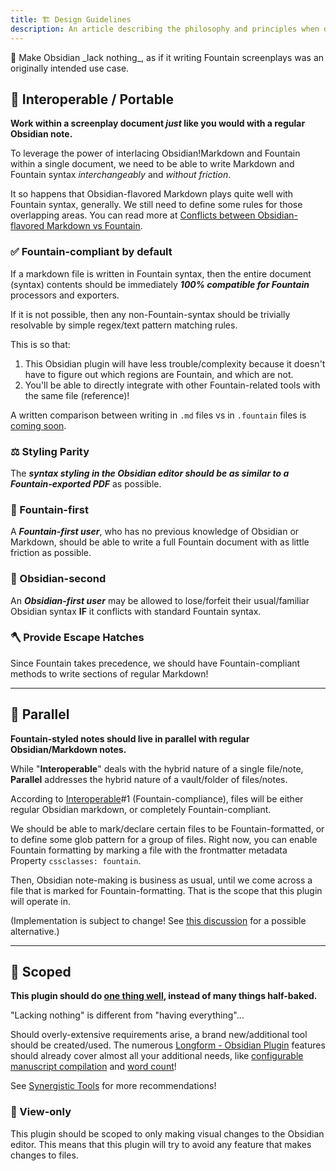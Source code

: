 ```yaml
---
title: 🏗️ Design Guidelines
description: An article describing the philosophy and principles when designing the plugin.
---
```



<Aside type="tip">
	📍 Make Obsidian _lack nothing_, as if it writing Fountain screenplays was an
	originally intended use case.
</Aside>

## 🔀 Interoperable / Portable

**Work within a screenplay document _just_ like you would with a regular Obsidian note.**

To leverage the power of interlacing Obsidian!Markdown and Fountain within a single document, we need to be able to write Markdown and Fountain syntax _interchangeably_ and _without friction_.

It so happens that Obsidian-flavored Markdown plays quite well with Fountain syntax, generally. We still need to define some rules for those overlapping areas. You can read more at [Conflicts between Obsidian-flavored Markdown vs Fountain](/docs/resources/syntax-conflicts).

### ✅ Fountain-compliant by default

If a markdown file is written in Fountain syntax, then the entire document (syntax) contents should be immediately **_100% compatible for Fountain_** processors and exporters.

If it is not possible, then any non-Fountain-syntax should be trivially resolvable by simple regex/text pattern matching rules.

This is so that:

1. This Obsidian plugin will have less trouble/complexity because it doesn't have to figure out which regions are Fountain, and which are not.
2. You'll be able to directly integrate with other Fountain-related tools with the same file (reference)!

A written comparison between writing in `.md` files vs in `.fountain` files is [coming soon](https://github.com/chuangcaleb/obsidian-fountain-editor/issues/1).

### ⚖️ Styling Parity

The **_syntax styling in the Obsidian editor should be as similar to a Fountain-exported PDF_** as possible.

### 🥇 Fountain-first

A **_Fountain-first user_**, who has no previous knowledge of Obsidian or Markdown, should be able to write a full Fountain document with as little friction as possible.

### 🥈 Obsidian-second

An **_Obsidian-first user_** may be allowed to lose/forfeit their usual/familiar Obsidian syntax **IF** it conflicts with standard Fountain syntax.

### 🪓 Provide Escape Hatches

Since Fountain takes precedence, we should have Fountain-compliant methods to write sections of regular Markdown!

---

## 🚸 Parallel

**Fountain-styled notes should live in parallel with regular Obsidian/Markdown notes.**

While "**Interoperable**" deals with the hybrid nature of a single file/note, **Parallel** addresses the hybrid nature of a vault/folder of files/notes.

According to [Interoperable](#-interoperable--portable)#1 (Fountain-compliance), files will be either regular Obsidian markdown, or completely Fountain-compliant.

We should be able to mark/declare certain files to be Fountain-formatted, or to define some glob pattern for a group of files. Right now, you can enable Fountain formatting by marking a file with the frontmatter metadata Property `cssclasses: fountain`.

Then, Obsidian note-making is business as usual, until we come across a file that is marked for Fountain-formatting. That is the scope that this plugin will operate in.

(Implementation is subject to change! See [this discussion](https://github.com/chuangcaleb/obsidian-fountain-editor/discussions/4) for a possible alternative.)

---

## 🔬 Scoped

**This plugin should do [one thing well](https://en.wikipedia.org/wiki/Unix_philosophy), instead of many things half-baked.**

"Lacking nothing" is different from "having everything"...

Should overly-extensive requirements arise, a brand new/additional tool should be created/used. The numerous [Longform - Obsidian Plugin](https://github.com/kevboh/longform) features should already cover almost all your additional needs, like [configurable manuscript compilation](https://github.com/kevboh/longform/blob/main/docs/COMPILE.md) and [word count](https://github.com/kevboh/longform/blob/main/docs/WORD_COUNTS.md)!

See [Synergistic Tools](/docs/resources/synergistic-tools) for more recommendations!

### 🎨 View-only

This plugin should be scoped to only making visual changes to the Obsidian editor. This means that this plugin will try to avoid any feature that makes changes to files.
